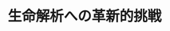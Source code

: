 ﻿---
title: "生命解析への革新的挑戦"
category: "生命理工学院"
vol: 75
interviewee: "相澤 康則"
url: "https://www.wrhi.iir.titech.ac.jp/people/yasunori-aizawa/"
tags: ["生物","生命","遺伝子","細胞","タンパク"]
pdf: "75-5-aizawa.pdf"
career: ""
preface: "生物学は現在、最も発展の著しい学問の一つで ある。そのため、次々と新たな問題が発生し、そ のたびに従来の考え方が通用しなくなってくる。 相澤研究室では、従来の常識では解決できない ような難問を、ゲノム、RNA、タンパク質、細 胞などのさまざまな視点で見ることにより解き明 かそうと研究を行っている。先生の研究内容は広 い分野にわたっているが、本稿ではその中から、 ncRNA からの遺伝子の発見についてと、その遺 伝子から見つかった非常に珍しいタンパク質の研 究について述べていこう。"
---
